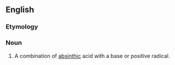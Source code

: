 ==English==

===Etymology===
{{suffix|absinth|ate|lang=en}}

===Noun===
{{en-noun}}

# {{label|en|chemistry}} A combination of [[absinthic]] acid with a base or positive radical.